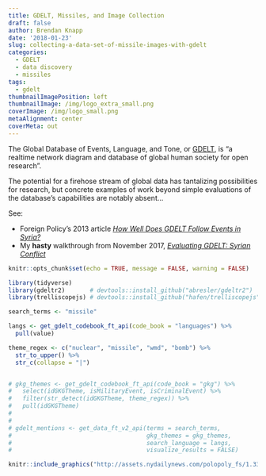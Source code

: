```yaml
---
title: GDELT, Missiles, and Image Collection
draft: false
author: Brendan Knapp
date: '2018-01-23'
slug: collecting-a-data-set-of-missile-images-with-gdelt
categories:
  - GDELT
  - data discovery
  - missiles
tags:
  - gdelt
thumbnailImagePosition: left
thumbnailImage: /img/logo_extra_small.png
coverImage: /img/logo_small.png
metaAlignment: center
coverMeta: out
---
```


The Global Database of Events, Language, and Tone, or [GDELT](https://www.gdeltproject.org/2), is "a realtime network diagram and database of global human society for open research".

The potential for a firehose stream of global data has tantalizing possibilities for research, but concrete examples of work beyond simple evaluations of the database's capabilities are notably absent...


See:

* Foreign Policy's 2013 article [_How Well Does GDELT Follow Events in Syria?_](http://foreignpolicy.com/2013/07/09/how-well-does-gdelt-follow-events-in-syria/)
* My __hasty__ walkthrough from November 2017, [_Evaluating GDELT: Syrian Conflict_](http://rpubs.com/BrendanKnapp/GDELT_Syrian_Conflict)


```r
knitr::opts_chunk$set(echo = TRUE, message = FALSE, warning = FALSE)
```


```r
library(tidyverse)
library(gdeltr2)       # devtools::install_github("abresler/gdeltr2")
library(trelliscopejs) # devtools::install_github("hafen/trelliscopejs")
```



```r
search_terms <- "missile"

langs <- get_gdelt_codebook_ft_api(code_book = "languages") %>%
  pull(value)

theme_regex <- c("nuclear", "missile", "wmd", "bomb") %>%
  str_to_upper() %>%
  str_c(collapse = "|")



```


```r
# gkg_themes <- get_gdelt_codebook_ft_api(code_book = "gkg") %>%
#   select(idGKGTheme, isMilitaryEvent, isCriminalEvent) %>%
#   filter(str_detect(idGKGTheme, theme_regex)) %>%
#   pull(idGKGTheme)
# 
# 
# gdelt_mentions <- get_data_ft_v2_api(terms = search_terms,
#                                      gkg_themes = gkg_themes,
#                                      search_language = langs,
#                                      visualize_results = FALSE)

knitr::include_graphics("http://assets.nydailynews.com/polopoly_fs/1.3300193.1499184520!/img/httpImage/image.jpg_gen/derivatives/article_750/north-korea-koreas-tensions.jpg")
```


















